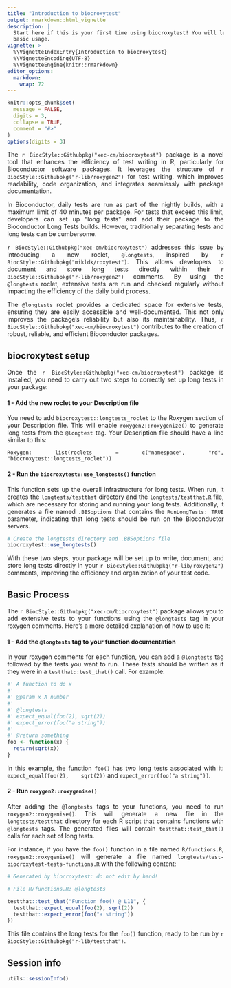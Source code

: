 ```yaml
---
title: "Introduction to biocroxytest"
output: rmarkdown::html_vignette
description: |
  Start here if this is your first time using biocroxytest! You will learn about     
  basic usage.
vignette: >
  %\VignetteIndexEntry{Introduction to biocroxytest}
  %\VignetteEncoding{UTF-8}
  %\VignetteEngine{knitr::rmarkdown}
editor_options: 
  markdown: 
    wrap: 72
---
```


```{=html}
<style>
body {
text-align: justify}
</style>
```
```r
knitr::opts_chunk$set(
  message = FALSE,
  digits = 3,
  collapse = TRUE,
  comment = "#>"
)
options(digits = 3)
```


The `r BiocStyle::Githubpkg("xec-cm/biocroxytest")` package is a novel tool that enhances the efficiency of test writing in R, particularly for Bioconductor software packages. It leverages the structure of `r BiocStyle::Githubpkg("r-lib/roxygen2")` for test writing, which improves readability, code organization, and integrates seamlessly with package documentation.

In Bioconductor, daily tests are run as part of the nightly builds, with a maximum limit of 40 minutes per package. For tests that exceed this limit, developers can set up "long tests" and add their package to the Bioconductor Long Tests builds. However, traditionally separating tests and long tests can be cumbersome.

`r BiocStyle::Githubpkg("xec-cm/biocroxytest")` addresses this issue by introducing a new roclet, `@longtests`, inspired by `r BiocStyle::Githubpkg("mikldk/roxytest")`. This allows developers to document and store long tests directly within their `r BiocStyle::Githubpkg("r-lib/roxygen2")` comments. By using the `@longtests` roclet, extensive tests are run and checked regularly without impacting the efficiency of the daily build process.

The `@longtests` roclet provides a dedicated space for extensive tests, ensuring they are easily accessible and well-documented. This not only improves the package's reliability but also its maintainability. Thus, `r BiocStyle::Githubpkg("xec-cm/biocroxytest")`  contributes to the creation of robust, reliable, and efficient Bioconductor packages. 

## biocroxytest setup

Once the `r BiocStyle::Githubpkg("xec-cm/biocroxytest")` package is installed, you need to carry out two steps to correctly set up long tests in your package:

#### 1 - Add the new roclet to your Description file

You need to add `biocroxytest::longtests_roclet` to the Roxygen section of your Description file. This will enable `roxygen2::roxygenize()` to generate long tests from the `@longtest` tag. Your Description file should have a line similar to this:

```
Roxygen: list(roclets = c("namespace", "rd", "biocroxytest::longtests_roclet"))
```

#### 2 - Run the `biocroxytest::use_longtests()` function

This function sets up the overall infrastructure for long tests. When run, it creates the `longtests/testthat` directory and the `longtests/testthat.R` file, which are necessary for storing and running your long tests. Additionally, it generates a file named `.BBSoptions` that contains the `RunLongTests: TRUE` parameter, indicating that long tests should be run on the Bioconductor servers.

```r
# Create the longtests directory and .BBSoptions file
biocroxytest::use_longtests()
```

With these two steps, your package will be set up to write, document, and store long tests directly in your `r BiocStyle::Githubpkg("r-lib/roxygen2")` comments, improving the efficiency and organization of your test code.

## Basic Process

The `r BiocStyle::Githubpkg("xec-cm/biocroxytest")` package allows you to add extensive tests to your functions using the `@longtests` tag in your roxygen comments. Here's a more detailed explanation of how to use it:

#### 1 - Add the `@longtests` tag to your function documentation

In your roxygen comments for each function, you can add a `@longtests` tag followed by the tests you want to run. These tests should be written as if they were in a `testthat::test_that()` call. For example:

```r
#' A function to do x
#' 
#' @param x A number
#' 
#' @longtests 
#' expect_equal(foo(2), sqrt(2))
#' expect_error(foo("a string"))
#' 
#' @return something
foo <- function(x) {
  return(sqrt(x))
}
```

In this example, the function `foo()` has two long tests associated with it: `expect_equal(foo(2),    sqrt(2))` and `expect_error(foo("a string"))`.

#### 2 - Run `roxygen2::roxygenise()`

After adding the `@longtests` tags to your functions, you need to
run `roxygen2::roxygenise()`. This will generate a new file in the `longtests/testthat` directory for each R script that contains functions with `@longtests` tags. The generated files will contain `testthat::test_that()` calls for each set of long tests. 

For instance, if you have the `foo()` function in a file named `R/functions.R`, `roxygen2::roxygenise()` will generate a file named `longtests/test-biocroxytest-tests-functions.R` with the following content:

```r
# Generated by biocroxytest: do not edit by hand!

# File R/functions.R: @longtests

testthat::test_that("Function foo() @ L11", {
  testthat::expect_equal(foo(2), sqrt(2))
  testthat::expect_error(foo("a string"))
})
```

This file contains the long tests for the `foo()` function, ready to be run by `r BiocStyle::Githubpkg("r-lib/testthat")`.

## Session info

```r
utils::sessionInfo()
```
